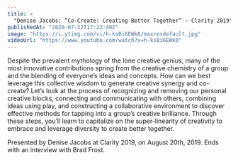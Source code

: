 ```yaml
---
title: >
  "Denise Jacobs: ”Co-Create: Creating Better Together” — Clarity 2019"
publishedAt: "2020-07-22T17:22:49Z"
image: "https://i.ytimg.com/vi/h-ksBi6EWk0/maxresdefault.jpg"
videoUrl: "https://www.youtube.com/watch?v=h-ksBi6EWk0"
---
```


Despite the prevalent mythology of the lone creative genius, many of the most innovative contributions spring from the creative chemistry of a group and the blending of everyone’s ideas and concepts. How can we best leverage this collective wisdom to generate creative synergy and co-create? Let’s look at the process of recognizing and removing our personal creative blocks, connecting and communicating with others, combining ideas using play, and constructing a collaborative environment to discover effective methods for tapping into a group’s creative brilliance. Through these steps, you’ll learn to capitalize on the super-linearity of creativity to embrace and leverage diversity to create better together.

Presented by Denise Jacobs at Clarity 2019, on August 20th, 2019. Ends with an interview with Brad Frost.
